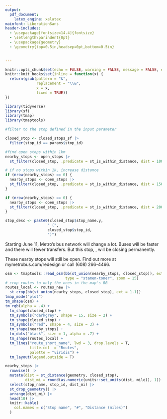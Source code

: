 ```yaml
---
output: 
  pdf_document:
    latex_engine: xelatex
mainfont: LiberationSans
header-includes:
  - \usepackage[fontsize=14.4]{fontsize}
  - \setlength\parindent{0pt}
  - \usepackage{geometry}
  - \geometry{top=0.5in,headsep=0pt,bottom=0.5in}
  

---
```


```r
knitr::opts_chunk$set(echo = FALSE, warning = FALSE, message = FALSE, error = FALSE)
knitr::knit_hooks$set(inline = function(x) {
  return(gsub(pattern = "&", 
              replacement = "\\&", 
              x = x, 
              fixed = TRUE))
})
```
\thispagestyle {empty}
\begin{huge}
\textbf{This bus stop is closing June 11}
\end{huge}



```r
library(tidyverse)
library(sf)
library(tmap)
library(tmaptools)

#filter to the stop defined in the input parameter

closed_stop <- closed_stops_sf |> 
  filter(stop_id == params$stop_id)

#find open stops within 1km
nearby_stops <- open_stops |> 
  st_filter(closed_stop, .predicate = st_is_within_distance, dist = 1000)

# if no stops within 1k, increase distance
if (nrow(nearby_stops) == 0) {
  nearby_stops <- open_stops |> 
  st_filter(closed_stop, .predicate = st_is_within_distance, dist = 1500)
}

if (nrow(nearby_stops) == 0) {
  nearby_stops <- open_stops |> 
  st_filter(closed_stop, .predicate = st_is_within_distance, dist = 2000)
}

stop_desc <- paste0(closed_stop$stop_name.y, 
                   " (",
                   closed_stop$stop_id,
                   ")")
```

Starting June 11, Metro's bus network will change a lot. Buses will be faster and there will fewer transfers. But this stop, \textbf{`r stop_desc`}, will be closing permanently.

These nearby stops will still be open. Find out more at mymetrobus.com/redesign or call (608) 266-4466.

```r
osm <- tmaptools::read_osm(bb(st_union(nearby_stops, closed_stop)), ext=1.1,
                           type = "stamen-toner", zoom = 15)
# crop routes to only the ones in the map's BB
routes_local <- routes_new |> 
  st_crop(bb(st_union(nearby_stops, closed_stop), ext = 1.1))
tmap_mode("plot")
tm_shape(osm) +
tm_rgb(alpha = .4) +
  tm_shape(closed_stop) +
  tm_symbols("darkgrey", shape = 15, size = 2) +
  tm_shape(closed_stop) +
  tm_symbols("red", shape = 4, size = 3) +
  tm_shape(nearby_stops) +
  tm_dots("black", size = 1, alpha = .7) +
  tm_shape(routes_local) +
  tm_lines("route_short_name", lwd = 3, drop.levels = T,
           title.col  = "Routes",
           palette = "viridis") +
  tm_layout(legend.outside = T)
```


```r
nearby_stops |> 
  rowwise() |> 
  mutate(dist = st_distance(geometry, closed_stop),
         dist_mi = round(as.numeric(units::set_units(dist, mile)), 1)) |> 
  select(stop_name, stop_id, dist_mi) |> 
  st_drop_geometry() |> 
  arrange(dist_mi) |> 
  head(10) |> 
  knitr::kable(
    col.names = c("Stop name", "#", "Distance (miles)")
  )

```
